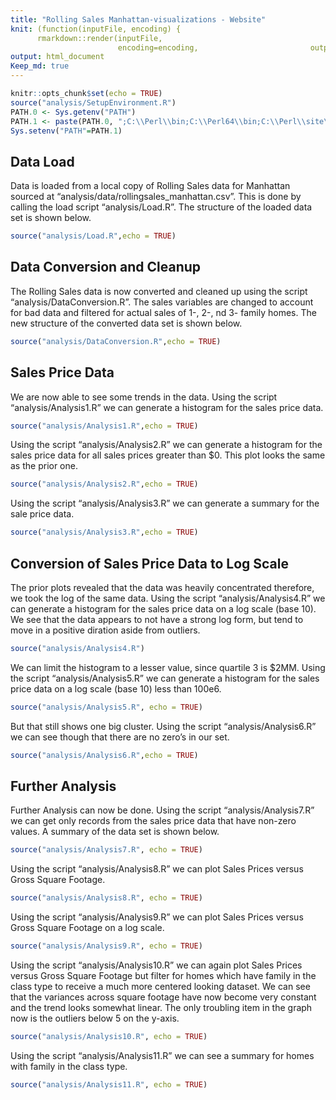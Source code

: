 ```yaml
---
title: "Rolling Sales Manhattan-visualizations - Website"
knit: (function(inputFile, encoding) { 
      rmarkdown::render(inputFile,
                        encoding=encoding,                         output_file='papers/Paper_visualizations_html.html') } )
output: html_document
Keep_md: true
---
```


```r
knitr::opts_chunk$set(echo = TRUE)
source("analysis/SetupEnvironment.R")
PATH.0 <- Sys.getenv("PATH")
PATH.1 <- paste(PATH.0, ";C:\\Perl\\bin;C:\\Perl64\\bin;C:\\Perl\\site\\bin;C:\\Perl64\\site\\bin")
Sys.setenv("PATH"=PATH.1) 
```

## Data Load
Data is loaded from a local copy of Rolling Sales data for Manhattan sourced at "analysis/data/rollingsales_manhattan.csv".  This is done by calling the load script "analysis/Load.R".  The structure of the loaded data set is shown below.
```r
source("analysis/Load.R",echo = TRUE)
```

## Data Conversion and Cleanup
The Rolling Sales data is now converted and cleaned up using the script "analysis/DataConversion.R".  The sales variables are changed to account for bad data and filtered for actual sales of 1-, 2-, nd 3- family homes.  The new structure of the converted data set is shown below.
```r
source("analysis/DataConversion.R",echo = TRUE)
```

## Sales Price Data
We are now able to see some trends in the data. Using the script "analysis/Analysis1.R" we can generate a histogram for the sales price data.
```r
source("analysis/Analysis1.R",echo = TRUE)
```

Using the script "analysis/Analysis2.R" we can generate a histogram for the sales price data for all sales prices greater than $0.  This plot looks the same as the prior one.
```r
source("analysis/Analysis2.R",echo = TRUE)
```

Using the script "analysis/Analysis3.R" we can generate a summary for the sale price data.
```r
source("analysis/Analysis3.R",echo = TRUE)
```

## Conversion of Sales Price Data to Log Scale 
The prior plots revealed that the data was heavily concentrated therefore, we took the log of the same data.  Using the script "analysis/Analysis4.R" we can generate a histogram for the sales price data on a log scale (base 10). We see that the data appears to not have a strong log form, but tend to move in a positive diration aside from outliers.
```r
source("analysis/Analysis4.R")
```

We can limit the histogram to a lesser value, since quartile 3 is $2MM.  Using the script "analysis/Analysis5.R" we can generate a histogram for the sales price data on a log scale (base 10) less than 100e6.
```r
source("analysis/Analysis5.R", echo = TRUE)
```

But that still shows one big cluster.  Using the script "analysis/Analysis6.R" we can see though that there are no zero's in our set.  
```r
source("analysis/Analysis6.R",echo = TRUE)
```

## Further Analysis
Further Analysis can now be done.  Using the script "analysis/Analysis7.R" we can get only records from the sales price data that have non-zero values.  A summary of the data set is shown below.  
```r
source("analysis/Analysis7.R", echo = TRUE)
```

Using the script "analysis/Analysis8.R" we can plot Sales Prices versus Gross Square Footage.
```r
source("analysis/Analysis8.R", echo = TRUE)
```

Using the script "analysis/Analysis9.R" we can plot Sales Prices versus Gross Square Footage on a log scale.
```r
source("analysis/Analysis9.R", echo = TRUE)
```

Using the script "analysis/Analysis10.R" we can again plot Sales Prices versus Gross Square Footage but filter for homes which have family in the class type to receive a much more centered looking dataset.  We can see that the variances across square footage have now become very constant and the trend looks somewhat linear. The only troubling item in the graph now is the outliers below 5 on the y-axis.
```r
source("analysis/Analysis10.R", echo = TRUE)
```

Using the script "analysis/Analysis11.R" we can see a summary for homes with family in the class type. 
```r
source("analysis/Analysis11.R", echo = TRUE)
```
